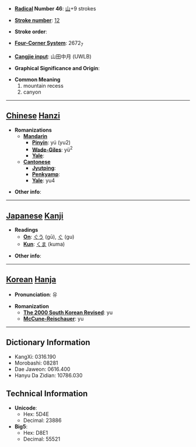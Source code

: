 * '''[[Wiktionary:Chinese radical index| Radical]] Number 46''': [[Wiktionary:Chinese radical index 山|山]]+9 strokes

* '''[[Wiktionary:Chinese total strokes index|Stroke number]]''': [[Wiktionary:Chinese total strokes index 12|12]]

* '''Stroke order''': 

* '''[[Wiktionary:Chinese four corner index|Four-Corner System]]''': 2672<sub>7</sub>

* '''[[Wiktionary:Chinese Cangjie index|Cangjie input]]''': 山田中月 (UWLB)

* '''Graphical Significance and Origin''': 

* '''Common Meaning'''
*#mountain recess
*# canyon


----

== [[Chinese]] [[Hanzi]] ==

* '''Romanizations'''
** '''[[Mandarin]]'''
*** '''[[Pinyin]]''': yú (yu2)
*** '''[[Wade-Giles]]''': yü<sup>2</sup>
*** '''[[Yale]]''': 
** '''[[Cantonese]]'''
*** '''[[Jyutping]]''':
*** '''[[Penkyamp]]''': 
*** '''[[Yale]]''': yu4

* '''Other info''': 

----

== [[Japanese]] [[Kanji]] ==

* '''Readings'''
** '''[[On]]''': [[ぐう]] (gū), [[ぐ]] (gu)
** '''[[Kun]]''': [[くま]] (kuma)

* '''Other info''':  

----

== [[Korean]] [[Hanja]] ==

* '''Pronunciation''': 유

* '''Romanization'''
** '''[[The 2000 South Korean Revised Romanization|The 2000 South Korean Revised]]''': yu
** '''[[McCune-Reischauer]]''': yu

----

== Dictionary Information ==

* KangXi: 0316.190
* Morobashi: 08281
* Dae Jaweon: 0616.400
* Hanyu Da Zidian: 10786.030

== Technical Information ==

* '''Unicode''':
** Hex: 5D4E
** Decimal: 23886
* '''Big5''':
** Hex: D8E1
** Decimal: 55521